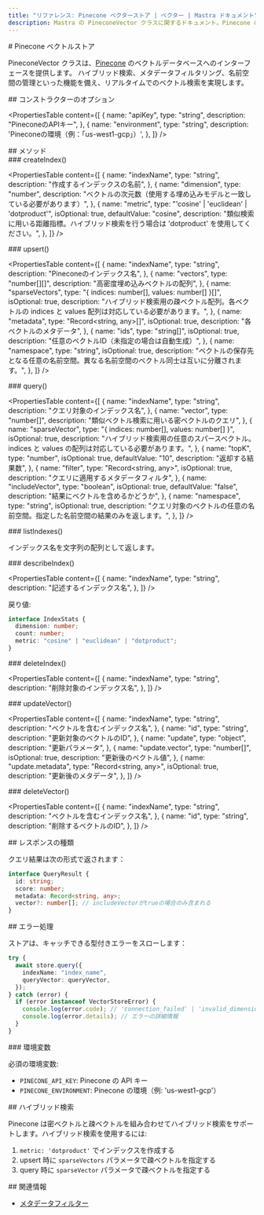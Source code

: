 ```yaml
---
title: "リファレンス: Pinecone ベクターストア | ベクター | Mastra ドキュメント"
description: Mastra の PineconeVector クラスに関するドキュメント。Pinecone のベクターデータベースへのインターフェースを提供します。
---
```


<div id="pinecone-vector-store">
  # Pinecone ベクトルストア
</div>

PineconeVector クラスは、[Pinecone](https://www.pinecone.io/) のベクトルデータベースへのインターフェースを提供します。
ハイブリッド検索、メタデータフィルタリング、名前空間の管理といった機能を備え、リアルタイムでのベクトル検索を実現します。

<div id="constructor-options">
  ## コンストラクターのオプション
</div>

<PropertiesTable
  content={[
    {
      name: "apiKey",
      type: "string",
      description: "PineconeのAPIキー",
    },
    {
      name: "environment",
      type: "string",
      description: 'Pineconeの環境（例：「us-west1-gcp」）',
    },
  ]}
/>

<div id="methods">
  ## メソッド
</div>

<div id="createindex">
  ### createIndex()
</div>

<PropertiesTable
  content={[
    {
      name: "indexName",
      type: "string",
      description: "作成するインデックスの名前",
    },
    {
      name: "dimension",
      type: "number",
      description: "ベクトルの次元数（使用する埋め込みモデルと一致している必要があります）",
    },
    {
      name: "metric",
      type: "'cosine' | 'euclidean' | 'dotproduct'",
      isOptional: true,
      defaultValue: "cosine",
      description:
        "類似検索に用いる距離指標。ハイブリッド検索を行う場合は 'dotproduct' を使用してください。",
    },
  ]}
/>

<div id="upsert">
  ### upsert()
</div>

<PropertiesTable
  content={[
    {
      name: "indexName",
      type: "string",
      description: "Pineconeのインデックス名",
    },
    {
      name: "vectors",
      type: "number[][]",
      description: "高密度埋め込みベクトルの配列",
    },
    {
      name: "sparseVectors",
      type: "{ indices: number[], values: number[] }[]",
      isOptional: true,
      description:
        "ハイブリッド検索用の疎ベクトル配列。各ベクトルの indices と values 配列は対応している必要があります。",
    },
    {
      name: "metadata",
      type: "Record<string, any>[]",
      isOptional: true,
      description: "各ベクトルのメタデータ",
    },
    {
      name: "ids",
      type: "string[]",
      isOptional: true,
      description: "任意のベクトルID（未指定の場合は自動生成）",
    },
    {
      name: "namespace",
      type: "string",
      isOptional: true,
      description:
        "ベクトルの保存先となる任意の名前空間。異なる名前空間のベクトル同士は互いに分離されます。",
    },
  ]}
/>

<div id="query">
  ### query()
</div>

<PropertiesTable
  content={[
    {
      name: "indexName",
      type: "string",
      description: "クエリ対象のインデックス名",
    },
    {
      name: "vector",
      type: "number[]",
      description: "類似ベクトル検索に用いる密ベクトルのクエリ",
    },
    {
      name: "sparseVector",
      type: "{ indices: number[], values: number[] }",
      isOptional: true,
      description:
        "ハイブリッド検索用の任意のスパースベクトル。indices と values の配列は対応している必要があります。",
    },
    {
      name: "topK",
      type: "number",
      isOptional: true,
      defaultValue: "10",
      description: "返却する結果数",
    },
    {
      name: "filter",
      type: "Record<string, any>",
      isOptional: true,
      description: "クエリに適用するメタデータフィルタ",
    },
    {
      name: "includeVector",
      type: "boolean",
      isOptional: true,
      defaultValue: "false",
      description: "結果にベクトルを含めるかどうか",
    },
    {
      name: "namespace",
      type: "string",
      isOptional: true,
      description:
        "クエリ対象のベクトルの任意の名前空間。指定した名前空間の結果のみを返します。",
    },
  ]}
/>

<div id="listindexes">
  ### listIndexes()
</div>

インデックス名を文字列の配列として返します。

<div id="describeindex">
  ### describeIndex()
</div>

<PropertiesTable
  content={[
{
  name: "indexName",
  type: "string",
  description: "記述するインデックス名",
},
]}
/>

戻り値:

```typescript copy
interface IndexStats {
  dimension: number;
  count: number;
  metric: "cosine" | "euclidean" | "dotproduct";
}
```


<div id="deleteindex">
  ### deleteIndex()
</div>

<PropertiesTable
  content={[
    {
      name: "indexName",
      type: "string",
      description: "削除対象のインデックス名",
    },
  ]}
/>

<div id="updatevector">
  ### updateVector()
</div>

<PropertiesTable
  content={[
    {
      name: "indexName",
      type: "string",
      description: "ベクトルを含むインデックス名",
    },
    {
      name: "id",
      type: "string",
      description: "更新対象のベクトルのID",
    },
    {
      name: "update",
      type: "object",
      description: "更新パラメータ",
    },
    {
      name: "update.vector",
      type: "number[]",
      isOptional: true,
      description: "更新後のベクトル値",
    },
    {
      name: "update.metadata",
      type: "Record<string, any>",
      isOptional: true,
      description: "更新後のメタデータ",
    },
  ]}
/>

<div id="deletevector">
  ### deleteVector()
</div>

<PropertiesTable
  content={[
    {
      name: "indexName",
      type: "string",
      description: "ベクトルを含むインデックス名",
    },
    {
      name: "id",
      type: "string",
      description: "削除するベクトルのID",
    },
  ]}
/>

<div id="response-types">
  ## レスポンスの種類
</div>

クエリ結果は次の形式で返されます：

```typescript copy
interface QueryResult {
  id: string;
  score: number;
  metadata: Record<string, any>;
  vector?: number[]; // includeVectorがtrueの場合のみ含まれる
}
```


<div id="error-handling">
  ## エラー処理
</div>

ストアは、キャッチできる型付きエラーをスローします：

```typescript copy
try {
  await store.query({
    indexName: "index_name",
    queryVector: queryVector,
  });
} catch (error) {
  if (error instanceof VectorStoreError) {
    console.log(error.code); // 'connection_failed' | 'invalid_dimension' | など
    console.log(error.details); // エラーの詳細情報
  }
}
```


<div id="environment-variables">
  ### 環境変数
</div>

必須の環境変数:

- `PINECONE_API_KEY`: Pinecone の API キー
- `PINECONE_ENVIRONMENT`: Pinecone の環境（例: 'us-west1-gcp'）

<div id="hybrid-search">
  ## ハイブリッド検索
</div>

Pinecone は密ベクトルと疎ベクトルを組み合わせてハイブリッド検索をサポートします。ハイブリッド検索を使用するには:

1. `metric: 'dotproduct'` でインデックスを作成する
2. upsert 時に `sparseVectors` パラメータで疎ベクトルを指定する
3. query 時に `sparseVector` パラメータで疎ベクトルを指定する

<div id="related">
  ## 関連情報
</div>

- [メタデータフィルター](../rag/metadata-filters)